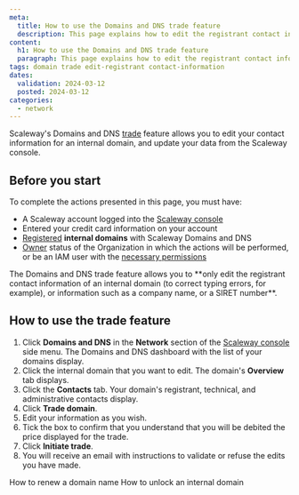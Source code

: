 ```yaml
---
meta:
  title: How to use the Domains and DNS trade feature
  description: This page explains how to edit the registrant contact information of your internal domain
content:
  h1: How to use the Domains and DNS trade feature
  paragraph: This page explains how to edit the registrant contact information of your internal domain
tags: domain trade edit-registrant contact-information
dates:
  validation: 2024-03-12
  posted: 2024-03-12
categories:
  - network
---
```


Scaleway's Domains and DNS [trade](/network/domains-and-dns/concepts/#trade) feature allows you to edit your contact information for an internal domain, and update your data from the Scaleway console.

## Before you start

To complete the actions presented in this page, you must have:

  - A Scaleway account logged into the [Scaleway console](https://console.scaleway.com)
  - Entered your credit card information on your account
  - [Registered](/network/domains-and-dns/how-to/register-internal-domain/) **internal domains** with Scaleway Domains and DNS
  - [Owner](/identity-and-access-management/iam/concepts/#owner) status of the Organization in which the actions will be performed, or be an IAM user with the [necessary permissions](/identity-and-access-management/iam/concepts/#permission)

<Message type="important">
 The Domains and DNS trade feature allows you to **only edit the registrant contact information of an internal domain (to correct typing errors, for example), or information such as a company name, or a SIRET number**.
</Message>

## How to use the trade feature

1. Click **Domains and DNS** in the **Network** section of the [Scaleway console](https://console.scaleway.com) side menu. The Domains and DNS dashboard with the list of your domains display.
2. Click the internal domain that you want to edit. The domain's **Overview** tab displays.
3. Click the **Contacts** tab. Your domain's registrant, technical, and administrative contacts display.
4. Click **Trade domain**.
5. Edit your information as you wish.
6. Tick the box to confirm that you understand that you will be debited the price displayed for the trade.
7. Click **Initiate trade**.
8. You will receive an email with instructions to validate or refuse the edits you have made.

<Navigation title="See also">
  <PreviousButton to="/network/domains-and-dns/how-to/renew-domain/">How to renew a domain name</PreviousButton>
  <NextButton to="/network/domains-and-dns/how-to/unlock-internal-domain/">How to unlock an internal domain</NextButton>
</Navigation>